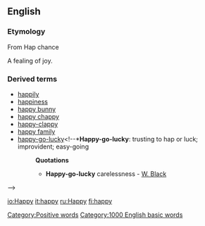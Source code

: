 ==English==

{{rank|none|river|change|508|happy|hours|clear|pretty}}

===Etymology===
From Hap chance

A fealing of joy.

===Derived terms===
*[[happily]]
*[[happiness]]
*[[happy bunny]]
*[[happy chappy]]
*[[happy-clappy]]
*[[happy family]] <!--*'''Happy family''': a collection of animals of different and hostile propensities living peaceably together in one cage. Used ironically of conventional alliances of persons who are in fact mutually repugnant-->
*[[happy-go-lucky]]<!--*'''Happy-go-lucky''': trusting to hap or luck; improvident; easy-going
*:'''Quotations'''
*:*'''Happy-go-lucky''' carelessness - [[W. Black]]
-->

[[Category:Positive words]]
[[Category:1000 English basic words]]

[[io:Happy]]
[[it:happy]]
[[ru:Happy]]
[[fi:happy]]